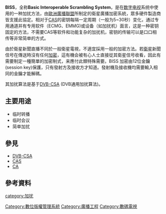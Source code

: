 {{noteTA
|G1=IT
}}
'''BISS'''，全称'''Basic Interoperable Scrambling System'''，是在[[数字电视|数字电视]]系统中使用的一种加扰方法，由[[歐洲廣播聯盟|歐洲廣播聯盟]]所制定的衛星廣播加密系統，眾多硬件製造商皆支援此協定。相对于[[条件接收|CAS]]的密钥每隔一定周期（一般为5~30秒）变化，通过专用通道并有专用软件（ECMG、EMMG)或设备（如加扰机）面言，这是一种密钥固定的方法，不需要CAS等软件和功能复杂的加扰机，密钥的传输可以是口口相传等非常简单的方式。 

由於衛星新聞直播不同於一般衛星電視，不適宜採用一般的加密方法。若[[衛星|衛星]]新聞信号在傳送時沒有任何[[加密|加密]]，這有機会被有心人士直接從其衛星信号收看，因此有需要制定一種簡單的加密制式，来應付此類特殊需要。BISS 加密由12位金鑰(session key)保護，只有發射方及接收方才知道。發射機及接收機均需要輸入相同的金鑰才能解碼。

其加扰算法是基于[[DVB-CSA|DVB-CSA]] (DVB通用加扰算法)。

== 主要用途 ==
* 临时转播
* 临时会议
* 简单加扰

== 參見 ==
* [[DVB-CSA|DVB-CSA]]
* [[CAS|CAS]]
* [[CA|CA]]

== 參考資料 ==
{{reflist}}

{{廣播加密}}

[[Category:數位版權管理系統|Category:數位版權管理系統]]
[[Category:廣播工程|Category:廣播工程]]
[[Category:數碼電視|Category:數碼電視]]
[[category:加扰|category:加扰]]

{{DVB-stub}}